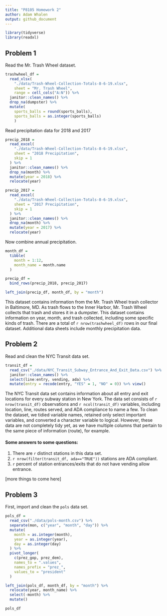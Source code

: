 ```yaml
---
title: "P8105 Homework 2"
author: Adam Whalen
output: github_document
---
```


```r
library(tidyverse)
library(readxl)
```

## Problem 1

Read the Mr. Trash Wheel dataset.

```r
trashwheel_df = 
  read_xlsx(
    "./data/Trash-Wheel-Collection-Totals-8-6-19.xlsx",
    sheet = "Mr. Trash Wheel",
    range = cell_cols("A:N")) %>% 
  janitor::clean_names() %>% 
  drop_na(dumpster) %>% 
  mutate(
    sports_balls = round(sports_balls),
    sports_balls = as.integer(sports_balls)
    )
```

Read precipitation data for 2018 and 2017

```r
precip_2018 = 
  read_excel(
    "./data/Trash-Wheel-Collection-Totals-8-6-19.xlsx",
    sheet = "2018 Precipitation",
    skip = 1
  ) %>% 
  janitor::clean_names() %>% 
  drop_na(month) %>% 
  mutate(year = 2018) %>% 
  relocate(year)

precip_2017 = 
  read_excel(
    "./data/Trash-Wheel-Collection-Totals-8-6-19.xlsx",
    sheet = "2017 Precipitation",
    skip = 1
  ) %>% 
  janitor::clean_names() %>% 
  drop_na(month) %>% 
  mutate(year = 2017) %>% 
  relocate(year)
```

Now combine annual precipitation.

```r
month_df = 
  tibble(
    month = 1:12,
    month_name = month.name
  )

precip_df = 
  bind_rows(precip_2018, precip_2017)

left_join(precip_df, month_df, by = "month")
```

This dataset contains information from the Mr. Trash Wheel trash collector in Baltimore, MD. As trash flows to the Inner Harbor, Mr. Trash Wheel collects that trash and stores it in a dumpster. This dataset contains information on year, month, and trash collected, including some specific kinds of trash. There are a total of `r nrow(trashwheel_df)` rows in our final dataset. Additional data sheets include monthly precipitation data. 

## Problem 2

Read and clean the NYC Transit data set.

```r
transit_df = 
  read_csv("./data/NYC_Transit_Subway_Entrance_And_Exit_Data.csv") %>% 
  janitor::clean_names() %>% 
  select(line:entry, vending, ada) %>%
  mutate(entry = recode(entry, "YES" = 1, "NO" = 0)) %>% view()
```

The NYC Transit data set contains information about all entry and exit locations for every subway station in New York. The data set consists of `r nrow(transit_df)` observations and `r ncol(transit_df)` variables, including location, line, routes served, and ADA compliance to name a few. To clean the dataset, we tidied variable names, retained only select important variables, and converted a character variable to logical. However, these data are not completely tidy yet, as we have multiple columns that pertain to the same piece of information (route), for example. 

#### Some answers to some questions:

1) There are `r ` distinct stations in this data set.
2) `r nrow(filter(transit_df, ada=="TRUE"))` stations are ADA compliant.
3) `r ` percent of station entrances/exits that do not have vending allow entrance.

[more things to come here]



## Problem 3

First, import and clean the `pols` data set.

```r
pols_df = 
  read_csv("./data/pols-month.csv") %>% 
  separate(mon, c("year", "month", "day")) %>% 
  mutate(
    month = as.integer(month),
    year = as.integer(year),
    day = as.integer(day)
  ) %>% 
  pivot_longer(
    c(prez_gop, prez_dem),
    names_to = ".values",
    names_prefix = "prez_",
    values_to = "president"
  )

left_join(pols_df, month_df, by = "month") %>% 
  relocate(year, month_name) %>% 
  select(-month) %>% 
  mutate()

pols_df
```



